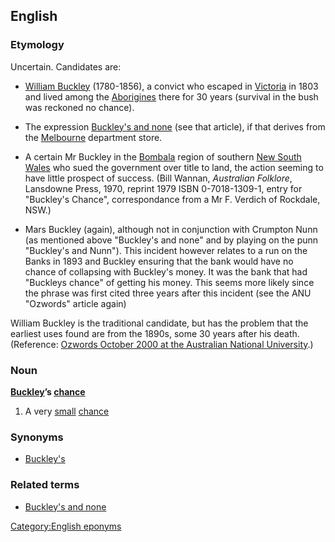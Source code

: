 ==English==
===Etymology===
Uncertain.  Candidates are:

* [[w:William Buckley (convict)|William Buckley]] (1780-1856), a convict who escaped in [[Victoria]] in 1803 and lived among the [[Aborigine]]s there for 30 years (survival in the bush was reckoned no chance).

* The expression [[Buckley's and none]] (see that article), if that derives from the [[Melbourne]] department store.

* A certain Mr Buckley in the [[w:Bombala|Bombala]] region of southern [[New South Wales]] who sued the government over title to land, the action seeming to have little prospect of success.  (Bill Wannan, ''Australian Folklore'', Lansdowne Press, 1970, reprint 1979 ISBN 0-7018-1309-1, entry for "Buckley's Chance", correspondance from a Mr F. Verdich of Rockdale, NSW.)

* Mars Buckley (again), although not in conjunction with Crumpton Nunn (as mentioned above "Buckley's and none" and by playing on the punn "Buckley's and Nunn"). This incident however relates to a run on the Banks in 1893 and Buckley ensuring that the bank would have no chance of collapsing with Buckley's money. It was the bank that had "Buckleys chance" of getting his money. This seems more likely since the phrase was first cited three years after this incident (see the ANU "Ozwords" article again)


William Buckley is the traditional candidate, but has the problem that the earliest uses found are from the 1890s, some 30 years after his death.  (Reference: [http://www.anu.edu.au/andc/ozwords/Oct%202000/Buckley%27s.html Ozwords October 2000 at the Australian National University].)

===Noun===
'''[[Buckley]]’s [[chance]]'''
# {{AU}} {{colloquial}} A very [[small]] [[chance]]

===Synonyms===
*[[Buckley's]]

===Related terms===
*[[Buckley's and none]]

[[Category:English eponyms]]